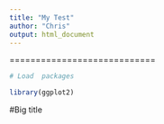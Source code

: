 ```yaml
---
title: "My Test"
author: "Chris"
output: html_document
---
```

============================
```r
# Load  packages 

library(ggplot2)
```

#Big title